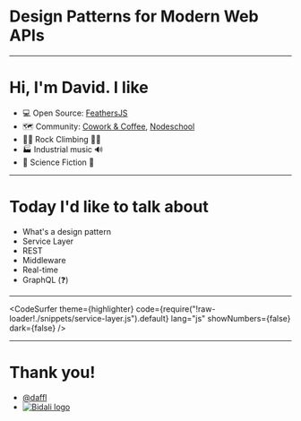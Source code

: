
<Head>
  <title>Design Patterns for Modern Web APIs</title>
  <link rel="stylesheet" href="https://fonts.googleapis.com/css?family=Roboto:100,300,400,500,700,900|Raleway:100,300,400,500,700" />
  <link rel="stylesheet" href="styles.css" />
</Head>

# Design Patterns for Modern Web APIs

---

# Hi, I'm David. I like

- 💻 Open Source: [FeathersJS](https://feathersjs.com/)
- 🗺️ Community: [Cowork & Coffee](https://www.meetup.com/codecoffeeyvr/), [Nodeschool](https://nodeschool.io/vancouver/)
- 🧗‍♂️ Rock Climbing 🧗🏽
- 🏭 Industrial music 🔊
- 🚀 Science Fiction 🤖

---

# Today I'd like to talk about

- What's a design pattern
- Service Layer
- REST
- Middleware
- Real-time 
- GraphQL (❓)

---

<CodeSurfer
  theme={highlighter}
  code={require("!raw-loader!./snippets/service-layer.js").default}
  lang="js"
  showNumbers={false}
  dark={false}
/>

---

# Thank you!

- [@daffl](https://twitter.com/daffl)
- [![Bidali logo](img/bidali-logo.png)](https://bidali.com)
